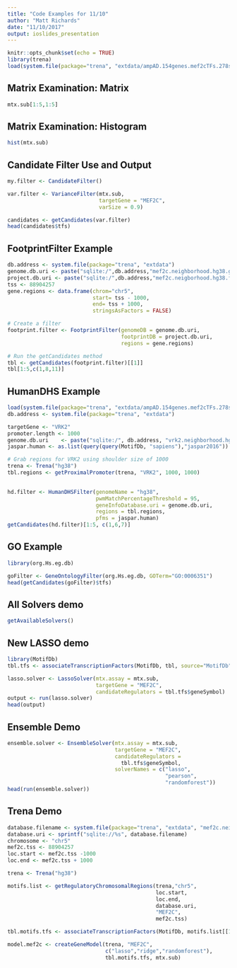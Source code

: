 ```yaml
---
title: "Code Examples for 11/10"
author: "Matt Richards"
date: "11/10/2017"
output: ioslides_presentation
---
```


```r
knitr::opts_chunk$set(echo = TRUE)
library(trena)
load(system.file(package="trena", "extdata/ampAD.154genes.mef2cTFs.278samples.RData"))
```


## Matrix Examination: Matrix

```r
mtx.sub[1:5,1:5]
```

## Matrix Examination: Histogram
```r
hist(mtx.sub)
```

## Candidate Filter Use and Output

```r
my.filter <- CandidateFilter()

var.filter <- VarianceFilter(mtx.sub, 
                             targetGene = "MEF2C", 
                             varSize = 0.9)

candidates <- getCandidates(var.filter)
head(candidates$tfs)
```

## FootprintFilter Example

```r

db.address <- system.file(package="trena", "extdata")
genome.db.uri <- paste("sqlite:/",db.address,"mef2c.neighborhood.hg38.gtfAnnotation.db", sep = "/")
project.db.uri <- paste("sqlite:/",db.address,"mef2c.neigborhood.hg38.footprints.db", sep = "/")
tss <- 88904257
gene.regions <- data.frame(chrom="chr5",
                           start= tss - 1000,
                           end= tss + 1000,
                           stringsAsFactors = FALSE)
```

```r
# Create a filter
footprint.filter <- FootprintFilter(genomeDB = genome.db.uri, 
                                    footprintDB = project.db.uri,
                                    regions = gene.regions)

# Run the getCandidates method
tbl <- getCandidates(footprint.filter)[[1]]
tbl[1:5,c(1,8,11)]
```

## HumanDHS Example

```r
load(system.file(package="trena", "extdata/ampAD.154genes.mef2cTFs.278samples.RData"))
db.address <- system.file(package="trena", "extdata")

targetGene <- "VRK2"
promoter.length <- 1000
genome.db.uri    <- paste("sqlite:/", db.address, "vrk2.neighborhood.hg38.gtfAnnotation.db",  sep = "/")
jaspar.human <- as.list(query(query(MotifDb, "sapiens"),"jaspar2016"))

# Grab regions for VRK2 using shoulder size of 1000
trena <- Trena("hg38")
tbl.regions <- getProximalPromoter(trena, "VRK2", 1000, 1000)
 
```

```r
hd.filter <- HumanDHSFilter(genomeName = "hg38", 
                            pwmMatchPercentageThreshold = 95,
                            geneInfoDatabase.uri = genome.db.uri, 
                            regions = tbl.regions, 
                            pfms = jaspar.human)
getCandidates(hd.filter)[1:5, c(1,6,7)]
```

## GO Example

```r
library(org.Hs.eg.db)
```

```r
goFilter <- GeneOntologyFilter(org.Hs.eg.db, GOTerm="GO:0006351")
head(getCandidates(goFilter)$tfs)

```

## All Solvers demo

```r
getAvailableSolvers()
```

## New LASSO demo

```r
library(MotifDb)
tbl.tfs <- associateTranscriptionFactors(MotifDb, tbl, source="MotifDb", expand.rows=TRUE)
```


```r
lasso.solver <- LassoSolver(mtx.assay = mtx.sub,
                            targetGene = "MEF2C",
                            candidateRegulators = tbl.tfs$geneSymbol)
output <- run(lasso.solver)
head(output)
```

## Ensemble Demo


```r
ensemble.solver <- EnsembleSolver(mtx.assay = mtx.sub, 
                                  targetGene = "MEF2C",
                                  candidateRegulators = 
                                    tbl.tfs$geneSymbol,
                                  solverNames = c("lasso",
                                                  "pearson",
                                                  "randomforest"))
head(run(ensemble.solver))
```

## Trena Demo

```r
database.filename <- system.file(package="trena", "extdata", "mef2c.neigborhood.hg38.footprints.db")
database.uri <- sprintf("sqlite://%s", database.filename)
chromosome <- "chr5"
mef2c.tss <- 88904257
loc.start <- mef2c.tss -1000
loc.end <- mef2c.tss + 1000
```

```r
trena <- Trena("hg38")

motifs.list <- getRegulatoryChromosomalRegions(trena,"chr5", 
                                               loc.start, 
                                               loc.end,
                                               database.uri, 
                                               "MEF2C", 
                                               mef2c.tss)
```

```r
tbl.motifs.tfs <- associateTranscriptionFactors(MotifDb, motifs.list[[1]], source="MotifDb", expand.rows=TRUE)
```

```r
model.mef2c <- createGeneModel(trena, "MEF2C", 
                               c("lasso","ridge","randomforest"), 
                               tbl.motifs.tfs, mtx.sub)
```